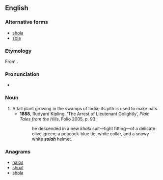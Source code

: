 ==English==

===Alternative forms===
* [[shola]]
* [[sola]]

===Etymology===
From {{etyl|ur|en}} {{m|ur|سلا|tr=solā}}.

===Pronunciation===
* {{IPA|/ˈsəʊlə/|lang=en}}

===Noun===
{{en-noun}}

# A tall plant growing in the swamps of India; its pith is used to make hats.
#* '''1888''', Rudyard Kipling, ‘The Arrest of Lieutenant Golightly’, ''Plain Tales from the Hills'', Folio 2005, p. 93:
#*: he descended in a new ''khaki'' suit—tight fitting—of a delicate olive-green; a peacock-blue tie, white collar, and a snowy white '''''solah''''' helmet.

===Anagrams===
* [[halos#English|halos]]
* [[shoal#English|shoal]]
* [[shola#English|shola]]